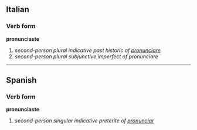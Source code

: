 ==Italian==
===Verb form===
'''pronunciaste'''

# ''second-person plural indicative past historic of [[pronunciare]]''
# ''second-person plural subjunctive imperfect of pronunciare''

----

==Spanish==
===Verb form===
'''pronunciaste'''

# ''second-person singular indicative preterite of [[pronunciar]]''